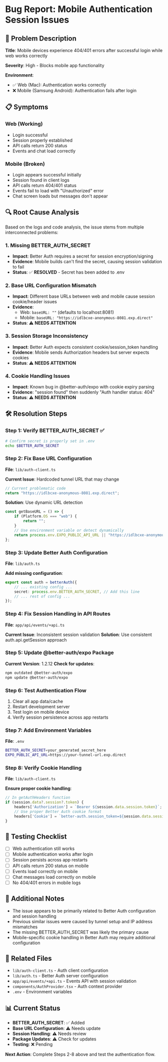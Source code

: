 # Bug Report: Mobile Authentication Session Issues

## 🐛 Problem Description

**Title**: Mobile devices experience 404/401 errors after successful login while web works correctly

**Severity**: High - Blocks mobile app functionality

**Environment**: 
- ✅ Web (Mac): Authentication works correctly
- ❌ Mobile (Samsung Android): Authentication fails after login

## 📋 Symptoms

### Web (Working)
- Login successful
- Session properly established
- API calls return 200 status
- Events and chat load correctly

### Mobile (Broken)
- Login appears successful initially
- Session found in client logs
- API calls return 404/401 status
- Events fail to load with "Unauthorized" error
- Chat screen loads but messages don't appear

## 🔍 Root Cause Analysis

Based on the logs and code analysis, the issue stems from multiple interconnected problems:

### 1. Missing BETTER_AUTH_SECRET
- **Impact**: Better Auth requires a secret for session encryption/signing
- **Evidence**: Mobile builds can't find the secret, causing session validation to fail
- **Status**: ✅ **RESOLVED** - Secret has been added to .env

### 2. Base URL Configuration Mismatch
- **Impact**: Different base URLs between web and mobile cause session cookie/header issues
- **Evidence**: 
  - Web: `baseURL: ""` (defaults to localhost:8081)
  - Mobile: `baseURL: "https://idlbcxe-anonymous-8081.exp.direct"`
- **Status**: ⚠️ **NEEDS ATTENTION**

### 3. Session Storage Inconsistency
- **Impact**: Better Auth expects consistent cookie/session_token handling
- **Evidence**: Mobile sends Authorization headers but server expects cookies
- **Status**: ⚠️ **NEEDS ATTENTION**

### 4. Cookie Handling Issues
- **Impact**: Known bug in @better-auth/expo with cookie expiry parsing
- **Evidence**: "session found" then suddenly "Auth handler status: 404"
- **Status**: ⚠️ **NEEDS ATTENTION**

## 🛠️ Resolution Steps

### Step 1: Verify BETTER_AUTH_SECRET ✅
```bash
# Confirm secret is properly set in .env
echo $BETTER_AUTH_SECRET
```

### Step 2: Fix Base URL Configuration
**File**: `lib/auth-client.ts`

**Current Issue**: Hardcoded tunnel URL that may change
```typescript
// Current problematic code
return "https://idlbcxe-anonymous-8081.exp.direct";
```

**Solution**: Use dynamic URL detection
```typescript
const getBaseURL = () => {
    if (Platform.OS === "web") {
        return "";
    }
    // Use environment variable or detect dynamically
    return process.env.EXPO_PUBLIC_API_URL || "https://idlbcxe-anonymous-8081.exp.direct";
};
```

### Step 3: Update Better Auth Configuration
**File**: `lib/auth.ts`

**Add missing configuration**:
```typescript
export const auth = betterAuth({
    // ... existing config ...
    secret: process.env.BETTER_AUTH_SECRET, // Add this line
    // ... rest of config ...
});
```

### Step 4: Fix Session Handling in API Routes
**File**: `app/api/events/+api.ts`

**Current Issue**: Inconsistent session validation
**Solution**: Use consistent auth.api.getSession approach

### Step 5: Update @better-auth/expo Package
**Current Version**: 1.2.12
**Check for updates**:
```bash
npm outdated @better-auth/expo
npm update @better-auth/expo
```

### Step 6: Test Authentication Flow
1. Clear all app data/cache
2. Restart development server
3. Test login on mobile device
4. Verify session persistence across app restarts

### Step 7: Add Environment Variables
**File**: `.env`
```bash
BETTER_AUTH_SECRET=your_generated_secret_here
EXPO_PUBLIC_API_URL=https://your-tunnel-url.exp.direct
```

### Step 8: Verify Cookie Handling
**File**: `lib/auth-client.ts`

**Ensure proper cookie handling**:
```typescript
// In getAuthHeaders function
if (session.data?.session?.token) {
    headers['Authorization'] = `Bearer ${session.data.session.token}`;
    // Use proper Better Auth cookie format
    headers['Cookie'] = `better-auth.session_token=${session.data.session.token}`;
}
```

## 🧪 Testing Checklist

- [ ] Web authentication still works
- [ ] Mobile authentication works after login
- [ ] Session persists across app restarts
- [ ] API calls return 200 status on mobile
- [ ] Events load correctly on mobile
- [ ] Chat messages load correctly on mobile
- [ ] No 404/401 errors in mobile logs

## 📝 Additional Notes

- The issue appears to be primarily related to Better Auth configuration and session handling
- Previous similar issues were caused by tunnel setup and IP address mismatches
- The missing BETTER_AUTH_SECRET was likely the primary cause
- Mobile-specific cookie handling in Better Auth may require additional configuration

## 🔗 Related Files

- `lib/auth-client.ts` - Auth client configuration
- `lib/auth.ts` - Better Auth server configuration  
- `app/api/events/+api.ts` - Events API with session validation
- `components/AuthProvider.tsx` - Auth context provider
- `.env` - Environment variables

## 📊 Current Status

- **BETTER_AUTH_SECRET**: ✅ Added
- **Base URL Configuration**: ⚠️ Needs update
- **Session Handling**: ⚠️ Needs review
- **Package Updates**: ⚠️ Check for updates
- **Testing**: ❌ Pending

**Next Action**: Complete Steps 2-8 above and test the authentication flow.
